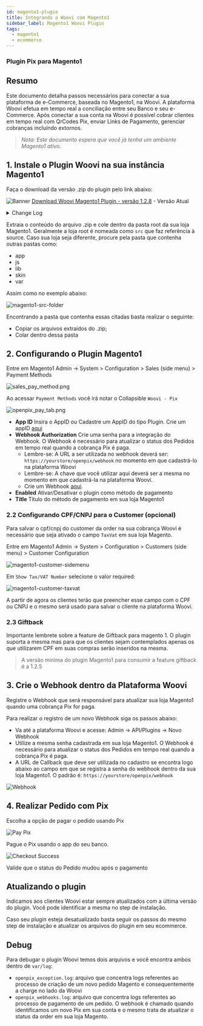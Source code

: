 ```yaml
---
id: magento1-plugin
title: Integrando a Woovi com Magento1
sidebar_label: Magento1 Woovi Plugin
tags:
  - magento1
  - ecommerce
---
```


### Plugin Pix para Magento1

## Resumo

Este documento detalha passos necessários para conectar a sua plataforma de e-Commerce, baseada no Magento1, na Woovi. A plataforma Woovi efetua em tempo real a conciliação entre seu Banco e seu e-Commerce.
Após conectar a sua conta na Woovi é possível cobrar clientes em tempo real com QrCodes Pix, enviar Links de Pagamento, gerenciar cobranças incluindo extornos.

> _Nota: Este documento espera que você já tenha um ambiente Magento1 ativo._

## 1. Instale o Plugin Woovi na sua instância Magento1

Faça o download da versão .zip do plugin pelo link abaixo:

![Banner](/img/ecommerce/woocommerce-banner.png)
[Download Woovi Magento1 Plugin - versão 1.2.8](pathname:///magento1/openpix_pix.1.2.8.zip) - Versão Atual

<details>
  <summary>Change Log</summary>

#### 1.2.8 - 28/06/2021

- Improves on QRCode for email and checkout success

#### 1.2.7 - 25/06/2021

- Improves on QRCode size on emails

#### 1.2.6 - 17/06/2021

- Improves on order detail and order email

#### 1.2.0 - 21/02/2021

- Implements the new UI for checkout success when generating a new order
- Real-time inside of checkout success when paying the Order.
  - When pay, the UI will update and will show that the order was paid.
  - ![success-payment.png](/img/ecommerce/magento1/successPayment.png)

#### 1.1.5 - 12/11/2021

- OrderId added on Charge comment. Now will have "Store Name#123456"

#### 1.1.4 - 08/11/2021

- OrderId added on Woovi Charge additional info

#### 1.1.3 - 19/10/2021

- Improves for Webhook Auth to avoid Apache blocking authorization header

#### 1.1.2 - 17/09/2021

- Fix Typo on Success page for the line "Confirme as informações e finalize o pagamento."
- Fix Email to send the Qr Code Image and the Pix Br Code
- Improve for logs when generating a new order

#### 1.1.1 - 16/09/2021

- Improves for Payment Title
- Improves for Webhook Validation. If webhook accuses an invalid header authorization, it will log on `~/var/log/openpix_webhooks.log` a message with information.
- Improves for Webhook Validation. If webhook accuses an invalid header authorization, it will return a json like:

```json
{
  "error": "Invalid Request",
  "description": "Invalid authorization header: magent",
  "field": "authorization header"
}
```

#### 1.1.0 - 06/09/2021

- New Button to select which status the order must be created

#### 1.0.8 - 02/09/2021

- Improves for customer CPF/CNPJ

#### 1.0.7 - 02/09/2021

- Sending platform plugin info on request header: magento plugin version, platform name
- Validation for customer CPF/CNPJ

#### 1.0.6 - 02/09/2021

- Improves Customer Order Email: sending safe info
- Minor updates

#### 1.0.5 - 16/08/2021

- Improves Invoice Email
- Minor updates

#### 1.0.4 - 28/07/2021

- Add validation for Customer phone
- Minor updates

#### 1.0.3 - 26/07/2021

- Customer improves: saving more fields on Woovi platform
- Minor updates for customer

#### 1.0.2 - 26/07/2021

- Improve for comment characters length
- Minor updates

#### 1.0.1 - 01/07/2021

- Minor updates

#### 1.0.0 - 01/06/2021

- Initial Version

</details>

Extraia o conteúdo do arquivo .zip e cole dentro da pasta root da sua loja Magento1. Geralmente a loja root é nomeada como `src` que faz referência à source. Caso sua loja seja diferente, procure pela pasta que contenha outras pastas como:

- app
- js
- lib
- skin
- var

Assim como no exemplo abaixo:

![magento1-src-folder](/img/ecommerce/magento1/magento1-src-folder.png)

Encontrando a pasta que contenha essas citadas basta realizar o seguinte:

- Copiar os arquivos extraídos do .zip;
- Colar dentro dessa pasta

## 2. Configurando o Plugin Magento1

Entre em Magento1 Admin -> System > Configuration > Sales (side menu) > Payment Methods

![sales_pay_method.png](/img/ecommerce/magento1/sales_pay_method.png)

Ao acessar `Payment Methods` você irá notar o Collapsible `Woovi - Pix`

![openpix_pay_tab.png](/img/ecommerce/magento1/openpix_pay_tab.png)

- **App ID** Insira o AppID ou Cadastre um AppID do tipo Plugin. Crie um appID [aqui](../apis/api-getting-started.md)
- **Webhook Authorization** Crie uma senha para a integração do Webhook. O Webhook é necessário para atualizar o status dos Pedidos em tempo real quando a cobrança Pix é paga.
  - Lembre-se: A URL a ser utilizada no webhook deverá ser: `https://yourstore/openpix/webhook` no momento em que cadastrá-lo na plataforma Woovi
  - Lembre-se: A chave que você utilizar aqui deverá ser a mesma no momento em que cadastrá-la na plataforma Woovi.
  - Crie um Webhook [aqui](#3-crie-o-webhook-dentro-da-plataforma-openpix).
- **Enabled** Ativar/Desativar o plugin como método de pagamento
- **Title** Título do método de pagamento em sua loja Magento1

### 2.2 Configurando CPF/CNPJ para o Customer (opcional)

Para salvar o cpf/cnpj do customer da order na sua cobrança Woovi é necessário que seja ativado o campo `TaxVat` em sua loja Magento.

Entre em Magento1 Admin -> System > Configuration > Customers (side menu) > Customer Configuration

![magento1-customer-sidemenu](/img/ecommerce/magento1/magento1-customer-sidemenu.png)

Em `Show Tax/VAT Number` selecione o valor required:

![magento1-customer-taxvat](/img/ecommerce/magento1/magento1-customer-taxvat.png)

A partir de agora os clientes terão que preencher esse campo com o CPF ou CNPJ e o mesmo será usado para salvar o cliente na plataforma Woovi.

### 2.3 Giftback

Importante lembrete sobre a feature de Giftback para magento 1. O plugin suporta a mesma mas para que os clientes sejam contemplados apenas os que utilizarem CPF em suas compras serão inseridos na mesma.

> A versão minima do plugin Magento1 para consumir a feature giftback é a 1.2.5

## 3. Crie o Webhook dentro da Plataforma Woovi

Registre o Webhook que será responsável para atualizar sua loja Magento1 quando uma cobrança Pix for paga.

Para realizar o registro de um novo Webhook siga os passos abaixo:

- Va até a plataforma Woovi e acesse: Admin -> API/Plugins -> Novo Webhook
- Utilize a mesma senha cadastrada em sua loja Magento1. O Webhook é necessário para atualizar o status dos Pedidos em tempo real quando a cobrança Pix é paga.
- A URL de Callback que deve ser utilizada no cadastro se encontra logo abaixo ao campo em que se registra a senha do webhook dentro da sua loja Magento1. O padrão é: `https://yourstore/openpix/webhook`

![Webhook](/img/ecommerce/magento1/magento1-openpix-webhook.png)

## 4. Realizar Pedido com Pix

Escolha a opção de pagar o pedido usando Pix

![Pay Pix](/img/ecommerce/magento1/magento1-checkout-cart.png)

Pague o Pix usando o app do seu banco.

![Checkout Success](/img/ecommerce/magento1/successPayment.png)

Valide que o status do Pedido mudou após o pagamento

## Atualizando o plugin
Indicamos aos clientes Woovi estar sempre atualizados com a última versão do plugin. Você pode identificar a mesma no step de instalação.

Caso seu plugin esteja desatualizado basta seguir os passos do mesmo step de instalação e atualizar os arquivos do plugin em seu ecommerce.

## Debug

Para debugar o plugin Woovi temos dois arquivos e você encontra ambos dentro de `var/log`:

- `openpix_exception.log`: arquivo que concentra logs referentes ao processo de criação de um novo pedido Magento e consequentemente a charge no lado da Woovi
- `openpix_webhooks.log`: arquivo que concentra logs referentes ao processo de pagamento de um pedido. O webhook é chamado quando identificamos um novo Pix em sua conta e o mesmo trata de atualizar o status da order em sua loja Magento.
